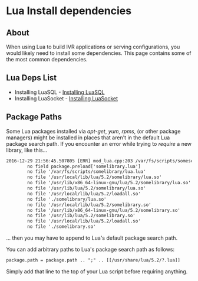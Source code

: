 
# Lua Install dependencies 

 

## About

When using Lua to build IVR applications or serving configurations, you would likely need to install some dependencies. This page contains some of the most common dependencies.

## Lua Deps List

* Installing LuaSQL - [Installing LuaSQL](./Installing-LuaSQL_3965269.mdx#odbc)
* Installing LuaSocket - [Installing LuaSocket](./Installing-LuaSocket_3965256.mdx)

## Package Paths

Some Lua packages installed via _apt-get_, _yum_, _rpms_, (or other package managers) might be installed in places that aren't in the default Lua package search path. If you encounter an error while trying to _require_ a new library, like this...

```xml
2016-12-29 21:56:45.507805 [ERR] mod_lua.cpp:203 /var/fs/scripts/somescript.lua:1: module 'somelibrary.lua' not found:
        no field package.preload['somelibrary.lua']
        no file '/var/fs/scripts/somelibrary/lua.lua'
        no file '/usr/local/lib/lua/5.2/somelibrary/lua.so'
        no file '/usr/lib/x86_64-linux-gnu/lua/5.2/somelibrary/lua.so'
        no file '/usr/lib/lua/5.2/somelibrary/lua.so'
        no file '/usr/local/lib/lua/5.2/loadall.so'
        no file './somelibrary/lua.so'
        no file '/usr/local/lib/lua/5.2/somelibrary.so'
        no file '/usr/lib/x86_64-linux-gnu/lua/5.2/somelibrary.so'
        no file '/usr/lib/lua/5.2/somelibrary.so'
        no file '/usr/local/lib/lua/5.2/loadall.so'
        no file './somelibrary.so'


```

... then you may have to append to Lua's default package search path. 

You can add arbitrary paths to Lua's package search path as follows:

```xml
package.path = package.path .. ";" .. [[/usr/share/lua/5.2/?.lua]]
```

Simply add that line to the top of your Lua script before requiring anything.

  

